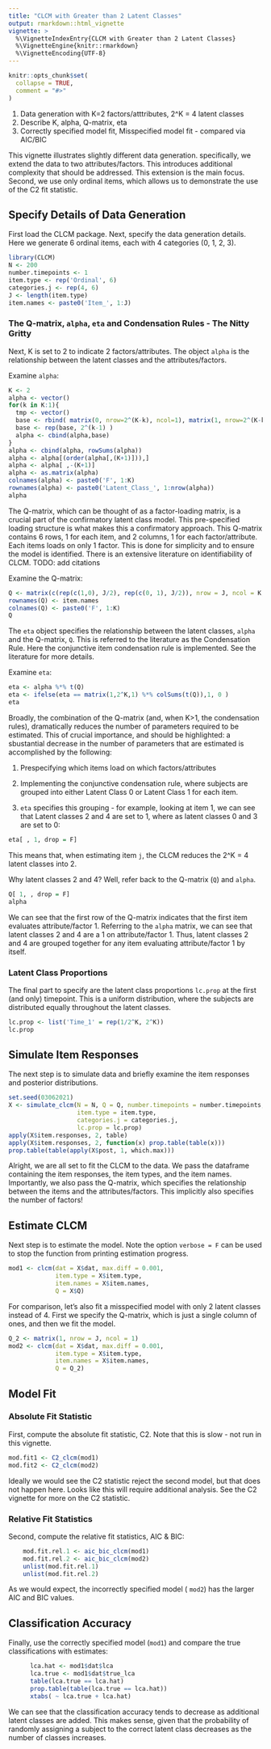 ```yaml
---
title: "CLCM with Greater than 2 Latent Classes"
output: rmarkdown::html_vignette
vignette: >
  %\VignetteIndexEntry{CLCM with Greater than 2 Latent Classes}
  %\VignetteEngine{knitr::rmarkdown}
  %\VignetteEncoding{UTF-8}
---
```


```r
knitr::opts_chunk$set(
  collapse = TRUE,
  comment = "#>"
)
```



1. Data generation with K=2 factors/atttributes, 2^K = 4 latent classes
2. Describe K, alpha, Q-matrix, eta
3. Correctly specified model fit, Misspecified model fit - compared via AIC/BIC


This vignette illustrates slightly different data generation. specifically, we extend the data to two attributes/factors. This introduces additional complexity that should be addressed. This extension is the main focus. Second, we use only ordinal items, which allows us to demonstrate the use of the C2 fit statistic. 


## Specify Details of Data Generation 
First load the CLCM package. Next, specify the data generation details. Here we generate 6 ordinal items, each with 4 categories (0, 1, 2, 3). 

```r
library(CLCM)
N <- 200
number.timepoints <- 1
item.type <- rep('Ordinal', 6) 
categories.j <- rep(4, 6)
J <- length(item.type)
item.names <- paste0('Item_', 1:J)
```
     
### The Q-matrix, `alpha`, `eta` and Condensation Rules - The Nitty Gritty

Next, K is set to 2 to indicate 2 factors/attributes. The object `alpha` is the relationship between the latent classes and the attributes/factors. 
    
Examine `alpha`:
```r
K <- 2
alpha <- vector()
for(k in K:1){
  tmp <- vector()
  base <- rbind( matrix(0, nrow=2^(K-k), ncol=1), matrix(1, nrow=2^(K-k), ncol=1) )
  base <- rep(base, 2^(k-1) )
  alpha <- cbind(alpha,base)
}
alpha <- cbind(alpha, rowSums(alpha))
alpha <- alpha[(order(alpha[,(K+1)])),]
alpha <- alpha[ ,-(K+1)]
alpha <- as.matrix(alpha)
colnames(alpha) <- paste0('F', 1:K)
rownames(alpha) <- paste0('Latent_Class_', 1:nrow(alpha))
alpha
```  
  

The Q-matrix, which can be thought of as a factor-loading matrix, is a crucial part of the confirmatory latent class model. This pre-specified loading structure is what makes this a confirmatory approach. This Q-matrix contains 6 rows, 1 for each item, and 2 columns, 1 for each factor/attribute. Each items loads on only 1 factor. This is done for simplicity and to ensure the model is identified. There is an extensive literature on identifiability of CLCM. TODO: add citations
     
Examine the Q-matrix:
```r
Q <- matrix(c(rep(c(1,0), J/2), rep(c(0, 1), J/2)), nrow = J, ncol = K, byrow = T)
rownames(Q) <- item.names
colnames(Q) <- paste0('F', 1:K)
Q
```


The `eta` object specifies the relationship between the latent classes, `alpha` and the Q-matrix, `Q`. This is referred to the literature as the Condensation Rule. Here the conjunctive item condensation rule is implemented. See the literature for more details. 

Examine `eta`:
```r
eta <- alpha %*% t(Q)
eta <- ifelse(eta == matrix(1,2^K,1) %*% colSums(t(Q)),1, 0 )
eta
```

Broadly, the combination of the Q-matrix (and, when K>1, the condensation rules), dramatically reduces the number of parameters required to be estimated. This of crucial importance, and should be highlighted: a sbustantial decrease in the number of parameters that are estimated is accomplished by the following:

1. Prespecifying which items load on which factors/attributes

2. Implementing the conjunctive condensation rule, where subjects are grouped into either Latent Class 0 or Latent Class 1 for each item. 

3. `eta` specifies this grouping - for example, looking at item 1, we can see that Latent classes 2 and 4 are set to 1, where as latent classes 0 and 3 are set to 0:
```r
eta[ , 1, drop = F]
```
This means that, when estimating item `j`, the CLCM reduces the 2^K = 4 latent classes into 2. 

Why latent classes 2 and 4? Well, refer back to the Q-matrix (`Q`) and `alpha`. 
```r
Q[ 1, , drop = F]
alpha
```
We can see that the first row of the Q-matrix indicates that the first item evaluates attribute/factor 1. Referring to the `alpha` matrix, we can see that latent classes 2 and 4 are a 1 on attribute/factor 1. Thus, latent classes 2 and 4 are grouped together for any item evaluating attribute/factor 1 by itself. 

### Latent Class Proportions

The final part to specify are the latent class proportions `lc.prop` at the first (and only) timepoint. This is a uniform distribution, where the subjects are distributed equally throughout the latent classes. 

```r
lc.prop <- list('Time_1' = rep(1/2^K, 2^K)) 
lc.prop
```

## Simulate Item Responses

The next step is to simulate data and briefly examine the item responses and posterior distributions. 

```r

set.seed(03062021)
X <- simulate_clcm(N = N, Q = Q, number.timepoints = number.timepoints, 
                   item.type = item.type, 
                   categories.j = categories.j, 
                   lc.prop = lc.prop)
apply(X$item.responses, 2, table)                
apply(X$item.responses, 2, function(x) prop.table(table(x)))                
prop.table(table(apply(X$post, 1, which.max)))

```

Alright, we are all set to fit the CLCM to the data. We pass the dataframe containing the item responses, the item types, and the item names. Importantly, we also pass the Q-matrix, which specifies the relationship between the items and the attributes/factors. This implicitly also specifies the number of factors!

## Estimate CLCM 

Next step is to estimate the model. Note the option `verbose = F` can be used to stop the function from printing estimation progress.

```r
mod1 <- clcm(dat = X$dat, max.diff = 0.001,
             item.type = X$item.type, 
             item.names = X$item.names, 
             Q = X$Q) 

```


For comparison, let's also fit a misspecified model with only 2 latent classes instead of 4. First we specify the Q-matrix, which is just a single column of ones, and then we fit the model. 

```r
Q_2 <- matrix(1, nrow = J, ncol = 1)
mod2 <- clcm(dat = X$dat, max.diff = 0.001,
             item.type = X$item.type, 
             item.names = X$item.names, 
             Q = Q_2) 

```


## Model Fit

### Absolute Fit Statistic
First, compute the absolute fit statistic, C2. Note that this is slow - not run in this vignette.  
```r
mod.fit1 <- C2_clcm(mod1) 
mod.fit2 <- C2_clcm(mod2) 
```

Ideally we would see the C2 statistic reject the second model, but that does not happen here. Looks like this will require additional analysis. See the C2 vignette for more on the C2 statistic. 

### Relative Fit Statistics
Second, compute the relative fit statistics, AIC & BIC:
```r
    mod.fit.rel.1 <- aic_bic_clcm(mod1)
    mod.fit.rel.2 <- aic_bic_clcm(mod2)
    unlist(mod.fit.rel.1)
    unlist(mod.fit.rel.2)

```

As we would expect, the incorrectly specified model ( `mod2`) has the larger AIC and BIC values. 


## Classification Accuracy 

Finally, use the correctly specified model (`mod1`) and compare the true classifications with estimates:

```r
      lca.hat <- mod1$dat$lca 
      lca.true <- mod1$dat$true_lca      
      table(lca.true == lca.hat)
      prop.table(table(lca.true == lca.hat))
      xtabs( ~ lca.true + lca.hat)

```

We can see that the classification accuracy tends to decrease as additional latent classes are added. This makes sense, given that the probability of randomly assigning a subject to the correct latent class decreases as the number of classes increases. 
